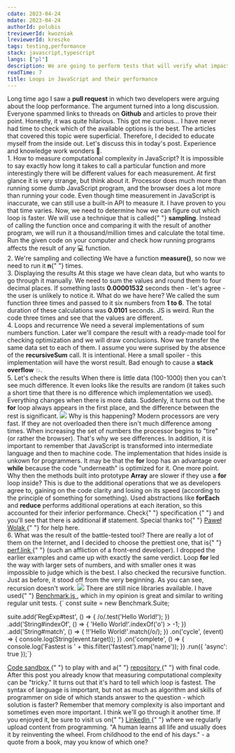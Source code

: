 ```yaml
---
cdate: 2023-04-24
mdate: 2023-04-24
authorId: polubis
treviewerId: kwozniak
lreviewerId: kreszko
tags: testing,performance
stack: javascript,typescript
langs: ["pl"]
description: We are going to perform tests that will verify what impact different loops in JavaScript may have on the performance.
readTime: 7
title: Loops in JavaScript and their performance
---
```


<Prelude>
  <M>
    Long time ago I saw a <B>pull request</B> in which two developers were
    arguing about the loop performance. The argument turned into a long
    discussion. Everyone spammed links to threads on <B>Github</B> and articles
    to prove their point. Honestly, it was quite hilarious.
  </M>
  <M>
    This got me curious... I have never had time to check which of the available
    options is the best. The articles that covered this topic were superficial.
    Therefore, I decided to educate myself from the inside out. Let's discuss
    this in today's post.
  </M>
  <Hint hasBg>Experience and knowledge work wonders 🚀.</Hint>
</Prelude>

<Section>
  <XL>1. How to measure computational complexity in JavaScript?</XL>
  <M>
    It is impossible to say exactly how long it takes to call a particular
    function and more interestingly there will be different values for each
    measurement. At first glance it is very strange, but think about it.
    Processor does much more than running some dumb JavaScript program, and the
    browser does a lot more than running your code.
  </M>
  <M>
    Even though time measurement in JavaScript is inaccurate, we can still use a
    built-in API to measure it.
  </M>
  <Snippet
    linesCount={10}
    description="A function that measures the duration of any other function"
    src="https://raw.githubusercontent.com/polubis/loops-performance-in-javascript/main/src/performance/measure.ts"
  />
  <Snippet
    linesCount={12}
    description="Example use of the measure function"
    src="https://raw.githubusercontent.com/polubis/loops-performance-in-javascript/main/src/snippets/memory-used.ts"
  />
  <M>
    I have proven to you that time varies. Now, we need to determine how we can
    figure out which loop is faster. We will use a technique that is called{" "}
    <B>sampling</B>. Instead of calling the function once and comparing it with
    the result of another program, we will run it a thousand/million times and
    calculate the total time.
  </M>
  <Hint hasBg>
    Run the given code on your computer and check how running programs affects
    the result of any 💻 function.
  </Hint>
</Section>

<Section>
  <XL>2. We're sampling and collecting</XL>
  <M>
    We have a function <B>measure()</B>, so now we need to run it <B>n</B>{" "}
    times.
  </M>
  <Snippet
    linesCount={22}
    description="Function to collect results"
    src="https://raw.githubusercontent.com/polubis/loops-performance-in-javascript/main/src/performance/run-probes.ts"
  />
  <Snippet
    linesCount={12}
    description="Use of the runProbes() function"
    src="https://raw.githubusercontent.com/polubis/loops-performance-in-javascript/main/src/snippets/run-probes-used.ts"
  />
</Section>

<Section>
  <XL>3. Displaying the results</XL>
  <M>
    At this stage we have clean data, but who wants to go through it manually.
    We need to sum the values and round them to four decimal places. If
    something lasts <B>0.00001532</B> seconds then - let's agree - the user is
    unlikely to notice it.
  </M>
  <Snippet
    linesCount={31}
    description="Function to summarize the result"
    src="https://raw.githubusercontent.com/polubis/loops-performance-in-javascript/main/src/performance/summarize.ts"
  />
  <Snippet
    linesCount={23}
    description="We have the result"
    src="https://raw.githubusercontent.com/polubis/loops-performance-in-javascript/main/src/snippets/summary-used.ts"
  />
  <M>
    What do we have here? We called the sum function three times and passed to
    it six numbers from <B>1 to 6</B>. The total duration of these calculations
    was <B>0.0101</B> seconds.
  </M>
  <Hint hasBg>
    JS is weird. Run the code three times and see that the values are different.
  </Hint>
</Section>

<Section>
  <XL>4. Loops and recurrence</XL>
  <M>
    We need a several implementations of sum numbers function. Later we'll
    compare the result with a ready-made tool for checking optimization and we
    will draw conclusions.
  </M>
  <Snippet
    linesCount={49}
    description="Do you have a favorite?"
    src="https://raw.githubusercontent.com/polubis/loops-performance-in-javascript/main/src/sum.ts"
  />
  <M>Now we transfer the same data set to each of them.</M>
  <Snippet
    linesCount={82}
    description="The result and the option to change parameters"
    src="https://raw.githubusercontent.com/polubis/loops-performance-in-javascript/main/src/App.tsx"
  />
  <M>
    I assume you were suprised by the absence of the <B>recursiveSum</B> call.
    It is intentional. Here a small spoiler - this implementation will have the
    worst result. Bad enough to cause a <B>stack overflow</B> 💥.
  </M>
</Section>

<Section>
  <XL>5. Let's check the results</XL>
  <M>
    When there is little data (100-1000) then you can't see much difference. It
    even looks like the results are random (it takes such a short time that
    there is no difference which implementation we used). Everything changes
    when there is more data. Suddenly, it turns out that the <B>for</B> loop
    always appears in the first place, and the difference between the rest is
    significant.
  </M>
  <Img
    border
    src="/assets/loops-performance-in-javascript/demo.gif"
    description="Tests in our mini app"
  />
  <M>
    Why is this happening? Modern processors are very fast. If they are not
    overloaded then there isn't much difference among times. When increasing the
    set of numbers the processor begins to "tire" (or rather the browser).
    That's why we see differences.
  </M>
  <M>
    In addition, it is important to remember that JavaScript is transformed into
    intermediate language and then to machine code. The implementation that
    hides inside is unkown for programmers. It may be that the <B>for</B> loop
    has an advantage over <B>while</B> because the code "underneath" is
    optimized for it.
  </M>
  <M>
    One more point. Why then the methods built into prototype <B>Array</B> are
    slower if they use a <B>for</B> loop inside? This is due to the additional
    operations that we as developers agree to, gaining on the code clarity and
    losing on its speed (according to the principle of something for something).
    Used abstractions like <B>forEach</B> and <B>reduce</B> performs additional
    operations at each iteration, so this accounted for their inferior
    performance.
  </M>
  <Hint hasBg>
    Check{" "}
    <A
      outside
      src="https://tc39.es/ecma262/multipage/indexed-collections.html?fbclid=IwAR1FkOVuwIUDfjfgr2TpsxSDnPY2MFW65-eOndDcifPjMnUt6_3h2yZOGBM#sec-array.prototype.foreach"
    >
      specification
    </A>{" "}
    and you'll see that there is additional <B>if</B> statement.
  </Hint>
  <Hint hasBg>
    Special thanks to{" "}
    <A href="https://www.linkedin.com/in/pwolaq/" outside>
      Paweł Wolak
    </A>{" "}
    for help here.
  </Hint>
</Section>

<Section>
  <XL>6. What was the result of the battle-tested tool?</XL>
  <M>
    There are really a lot of them on the Internet, and I decided to choose the
    prettiest one, that is{" "}
    <A href="https://perf.link/" outside>
      perf.link
    </A>{" "}
    (such an affliction of a front-end developer). I dropped the earlier
    examples and came up with exactly the same verdict. Loop <B>for</B> led the
    way with larger sets of numbers, and with smaller ones it was impossible to
    judge which is the best. I also checked the recursive function. Just as
    before, it stood off from the very beginning.
  </M>
  <Hint hasBg>As you can see, recursion doesn't work.</Hint>
  <Img
    border
    src="/assets/loops-performance-in-javascript/perf.jpg"
    description="Result for 100000 numbers"
  />
  <M>
    There are still nice libraries available. I have used{" "}
    <A href="https://benchmarkjs.com/" outside>
      Benchmark.js
    </A>
    , which in my opinion is great and similar to writing regular unit tests.
  </M>
  <Snippet description="It looks beautiful">
    {`
    const suite = new Benchmark.Suite;
    
suite.add('RegExp#test', () => {
  /o/.test('Hello World!');
})
.add('String#indexOf', () => {
  'Hello World!'.indexOf('o') > -1;
})
.add('String#match', () => {
  !!'Hello World!'.match(/o/);
})
.on('cycle', (event) => {
  console.log(String(event.target));
})
.on('complete', () => {
  console.log('Fastest is ' + this.filter('fastest').map('name'));
})
.run({ 'async': true });`}
  </Snippet>
</Section>

<Example>
  <M>
    <A
      href="https://codesandbox.io/p/github/polubis/loops-performance-in-javascript/main?file=%2Fsrc%2FApp.tsx&selection=%5B%7B%22endColumn%22%3A13%2C%22endLineNumber%22%3A37%2C%22startColumn%22%3A13%2C%22startLineNumber%22%3A37%7D%5D&workspace=%257B%2522activeFilepath%2522%253A%2522%252Fsrc%252Fsum.ts%2522%252C%2522openFiles%2522%253A%255B%2522%252Fsrc%252FApp.tsx%2522%252C%2522%252Fsrc%252Fperformance%252Fsummarize.ts%2522%252C%2522%252Fsrc%252Fperformance%252Frun-probes.ts%2522%252C%2522%252Fsrc%252Fsnippets%252Frun-probes-used.ts%2522%252C%2522%252Fsrc%252Fsum.ts%2522%252C%2522%252Fsrc%252Fsnippets%252Fsummary-used.ts%2522%255D%252C%2522sidebarPanel%2522%253A%2522EXPLORER%2522%252C%2522gitSidebarPanel%2522%253A%2522COMMIT%2522%252C%2522spaces%2522%253A%257B%2522clgne8f5s043d356qd2gxmgto%2522%253A%257B%2522key%2522%253A%2522clgne8f5s043d356qd2gxmgto%2522%252C%2522devtools%2522%253A%255B%257B%2522type%2522%253A%2522PREVIEW%2522%252C%2522taskId%2522%253A%2522start%2522%252C%2522port%2522%253A3000%252C%2522key%2522%253A%2522clgne8jkc0450356q218ukqxi%2522%252C%2522isMinimized%2522%253Afalse%257D%252C%257B%2522type%2522%253A%2522TASK_LOG%2522%252C%2522taskId%2522%253A%2522start%2522%252C%2522key%2522%253A%2522clgnea0u405c3356q85mp2ehc%2522%252C%2522isMinimized%2522%253Atrue%257D%255D%252C%2522name%2522%253A%2522start%2520Preview%2522%257D%257D%252C%2522currentSpace%2522%253A%2522clgne8f5s043d356qd2gxmgto%2522%252C%2522spacesOrder%2522%253A%255B%2522clgne8f5s043d356qd2gxmgto%2522%255D%252C%2522hideCodeEditor%2522%253Afalse%257D
"
      outside
    >
      Code sandbox
    </A>{" "}
    to play with and a{" "}
    <A
      href="https://github.com/polubis/loops-performance-in-javascript"
      outside
    >
      repository
    </A>{" "}
    with final code.
  </M>
</Example>

<Summary>
  <M>
    After this post you already know that measuring computational complexity can
    be "tricky." It turns out that it's hard to tell which loop is fastest.
  </M>
  <M>
    The syntax of language is important, but not as much as algorithm and skills
    of programmer on side of which stands answer to the question - which
    solution is faster?
  </M>
  <M>
    Remember that memory complexity is also important and sometimes even more
    important. I think we'll go through it another time.
  </M>
  <M>
    If you enjoyed it, be sure to visit us on{" "}
    <A href="https://www.linkedin.com/in/adrian-po%C5%82ubi%C5%84ski-281ab2172/" outside>
      Linkedin
    </A>{" "}
    where we regularly upload content from programming.
  </M>
  <Hint hasBg>
    "A human learns all life and usually does it by reinventing the wheel. From
    childhood to the end of his days." - a quote from a book, may you know of
    which one?
  </Hint>
</Summary>
